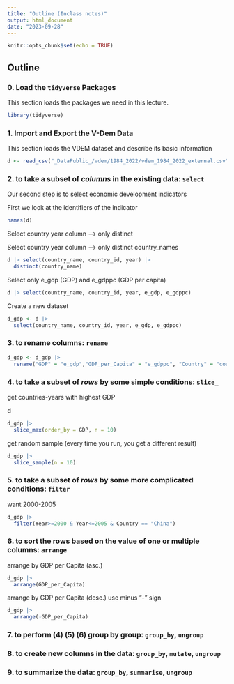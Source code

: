 ```yaml
---
title: "Outline (Inclass notes)"
output: html_document
date: "2023-09-28"
---
```


```r
knitr::opts_chunk$set(echo = TRUE)
```

## Outline

### 0. Load the `tidyverse` Packages

This section loads the packages we need in this lecture.

```r
library(tidyverse)
```

### 1. Import and Export the V-Dem Data

This section loads the VDEM dataset and describe its basic information

```r
d <- read_csv("_DataPublic_/vdem/1984_2022/vdem_1984_2022_external.csv")
```

### 2. to take a subset of *columns* in the existing data: `select`

Our second step is to select economic development indicators

First we look at the identifiers of the indicator

```r
names(d)
```

Select country year column --\> only distinct

Select country year column --\> only distinct country_names

```r
d |> select(country_name, country_id, year) |>
  distinct(country_name)
```

Select only e_gdp (GDP) and e_gdppc (GDP per capita)

```r
d |> select(country_name, country_id, year, e_gdp, e_gdppc)
```

Create a new dataset

```r
d_gdp <- d |>
  select(country_name, country_id, year, e_gdp, e_gdppc)
```

### 3. to rename columns: `rename`

```r
d_gdp <- d_gdp |>
  rename("GDP" = "e_gdp","GDP_per_Capita" = "e_gdppc", "Country" = "country_name", "ID" = "country_id", "Year" = "year")
```

### 4. to take a subset of *rows* by some simple conditions: `slice_`

get countries-years with highest GDP

d

```r
d_gdp |>
  slice_max(order_by = GDP, n = 10)
```

get random sample (every time you run, you get a different result)

```r
d_gdp |>
  slice_sample(n = 10)

```

### 5. to take a subset of *rows* by some more complicated conditions: `filter`

want 2000-2005

```r
d_gdp |>
  filter(Year>=2000 & Year<=2005 & Country == "China")
```

### 6. to sort the rows based on the value of one or multiple columns: `arrange`

arrange by GDP per Capita (asc.)

```r
d_gdp |>
  arrange(GDP_per_Capita)
```

arrange by GDP per Capita (desc.) use minus "-" sign

```r
d_gdp |>
  arrange(-GDP_per_Capita)
```

### 7. to perform (4) (5) (6) group by group: `group_by`, `ungroup`

### 8. to create new columns in the data: `group_by`, `mutate`, `ungroup`

### 9. to summarize the data: `group_by`, `summarise`, `ungroup`
